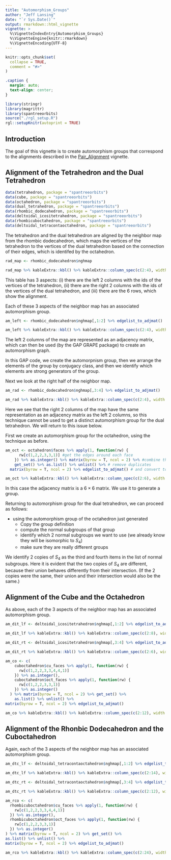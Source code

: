 ```yaml
---
title: "Automorphism_Groups"
author: "Jeff Lansing"
date: "`r Sys.Date()`"
output: rmarkdown::html_vignette
vignette: >
  %\VignetteIndexEntry{Automorphism_Groups}
  %\VignetteEngine{knitr::rmarkdown}
  %\VignetteEncoding{UTF-8}
---
```


```r
knitr::opts_chunk$set(
  collapse = TRUE,
  comment = "#>"
)
```

```css
.caption {
  margin: auto;
  text-align: center;
}
```
```r
library(stringr)
library(magrittr)
library(spantreeorbits)
source("./rgl_setup.R")
rgl::setupKnitr(autoprint = TRUE)
```

```{=html}
<script type="text/javascript" id="MathJax-script" async
  src="https://cdn.jsdelivr.net/npm/mathjax@3/es5/tex-mml-chtml.js">
</script>
```

## Introduction

The goal of this vignette is to create automorphism groups that correspond to the alignments described in the [Pair_Alignment](Pair_Alignment.html) vignette.

## Alignment of the Tetrahedron and the Dual Tetrahedron

```r
data(tetrahedron, package = "spantreeorbits")
data(cube, package = "spantreeorbits")
data(octahedron, package = "spantreeorbits")
data(dual_tetrahedron, package = "spantreeorbits")
data(rhombic_dodecahedron, package = "spantreeorbits")
data(deltoidal_icositetrahedron, package = "spantreeorbits")
data(rhombicuboctahedron, package = "spantreeorbits")
data(deltoidal_tetracontaoctahedron, package = "spantreeorbits")
```

The tetrahedron and the dual tetrahedron are aligned by the neighbor map from the rhombic dodecahedron, which maps the vertices of the tetrahedron to the vertices of the dual tetrahedron based on the connection of their edges,  which is identifed by the octahedron.

```r
rad_map <- rhombic_dodecahedron$nghmap
```
```r
rad_map %>% kableExtra::kbl() %>% kableExtra::column_spec(c(2:4), width = "1.5em")
```

This table has 3 aspects: (i) there are the left 2 columns with the ids of the vertices of the tetrahedron, (ii) there are the right 2 columns with the ids of the vertices of the dual tetrahedron, and (iii) there are the 6 rows, which show the alignment.

Each of these 3 aspects of the neighbor map has an associated automorphism group.


```r
am_left <- rhombic_dodecahedron$nghmap[,1:2] %>% edgelist_to_adjmat()
```
```r
am_left %>% kableExtra::kbl() %>% kableExtra::column_spec(c(2:4), width = "1.5em")
```

The left 2 columns of the map are represented as an adjacency matrix, which can then be used (by the GAP GRAPE package) to create an automorphism graph.

```{=html}
<div>
<script src="https://sagecell.sagemath.org/static/embedded_sagecell.js" data-external="1"></script>
<div id="cell2">
<script type="text/x-sage">
A := [[0,1,1,1],[1,0,1,1],[1,1,0,1],[1,1,1,0]];;
gamma := Graph( Group(()), [1..4], OnPoints, function(x,y) return A[x][y]=1;; end, true );;
lag := AutGroupGraph( gamma );
Display(StructureDescription(lag));
sg :=StrongGeneratorsStabChain(StabChain(lag));
oh := Group(sg);;
Display(oh);
aa := ConjugacyClasses(oh);;
els := [];;
for a in aa do
for x in a do
Add(els, x);
od; od;
for i in [1..Length(sg)] do Print(Position(els, sg[i]), " "); od;
</script>
</div>
<script>
sagecell.makeSagecell({
inputLocation: '#cell2',
languages: ['gap'],
//Focus the editor
callback: function() {$('#cell2').find(".CodeMirror").get(0).CodeMirror.focus();}
});
</script>
</div>
```
In this GAP code, we create the automorpnism group, then we arrange the elements of the group by conjugacy class, and then we identify which elements are strong generators of the group.

Next we look at the right half of the neighbor map.

```r
am_rad <- rhombic_dodecahedron$nghmap[,3:4] %>% edgelist_to_adjmat()
```
```r
am_rad %>% kableExtra::kbl() %>% kableExtra::column_spec(c(2:4), width = "1.5em")
```
Here we see that the right 2 columns of the map have the same representation as an adjacency matrix as the left 2 columns, so this technique cannot be used to get a distinct automorphism group for the dual tetrahedron. We will return to this issue below.

First we create an automorphism group for the octahedron, using the technique as before.

```r
am_oct <- octahedron$faces %>% apply(1, function(rw) {
      rw[c(1,2,2,3,3,1)] #get the edges around each face
    }) %>% as.integer() %>% matrix(byrow = T, ncol = 2) %>% #combine them in a matrix
    get_set() %>% as.list() %>% unlist() %>% # remove duplicates
  matrix(byrow = T, ncol = 2) %>% edgelist_to_adjmat() # and convert to an adjacency matrix

```
```r
am_oct %>% kableExtra::kbl() %>% kableExtra::column_spec(c(2:6), width = "1.5em")
```

In this case the adjacency matrix is a $6 \times 6$ matrix. We use it to generate a group.

```{=html}
<div>
<script src="https://sagecell.sagemath.org/static/embedded_sagecell.js" data-external="1"></script>
<div id="cell4">
<script type="text/x-sage">
A := [[0,1,1,1,1,0],[1,0,1,0,1,1],[1,1,0,1,0,1],[1,0,1,0,1,1],[1,1,0,1,0,1],[0,1,1,1,1,0]];;
gamma := Graph( Group(()), [1..6], OnPoints, function(x,y) return A[x][y]=1;; end, true );;
ag := AutGroupGraph( gamma );
Display(StructureDescription(ag));
sg :=StrongGeneratorsStabChain(StabChain(ag));
oh := Group(sg);;
Display(oh);
aa := ConjugacyClasses(oh);;
els := [];;
for a in aa do
for x in a do
Add(els, x);
od; od;
for i in [1..Length(sg)] do Print(Position(els, sg[i]), " "); od;
</script>
</div>
<script>
sagecell.makeSagecell({
inputLocation: '#cell4',
languages: ['gap'],
//Focus the editor
callback: function() {$('#cell4').find(".CodeMirror").get(0).CodeMirror.focus();}
});
</script>
</div>
```

Returning to automorphism group for the dual tetrahedron, we can proceed as follows:

* using the automorphism group of the octahedron just generated
  + Copy the group definition
  + compute the normal subgroups of that group
  + identify which 2 normal subgroups we want to use (we already know they will be isomorphic to $S_4$)
  + make sure they are really different groups
  
```{=html}
<div>
<script src="https://sagecell.sagemath.org/static/embedded_sagecell.js" data-external="1"></script>
<div id="cell3">
<script type="text/x-sage">
pr:=Group( [ (3,5), (2,3)(4,5), (1,2)(4,6) ] );;
nsg:=NormalSubgroups(pr);;
Display(List(nsg,StructureDescription));
u34:=Group(Union(Elements(nsg[3]), Elements(nsg[4])));;
i34:=Group(Intersection(Elements(nsg[3]), Elements(nsg[4])));;
Print(StructureDescription(u34), ", ", StructureDescription(i34));
</script>
</div>
<script>
sagecell.makeSagecell({
inputLocation: '#cell3',
languages: ['gap'],
//Focus the editor
callback: function() {$('#cell3').find(".CodeMirror").get(0).CodeMirror.focus();}
});
</script>
</div>
```

We identify 2 copies of $S_4$ as the third and fourth items in the list of normal subgroups. Here it is evident that the two copies of $S_4$ are different, because their union behaves differently from their intersection. (If the 2 copies were the same, their union and their intersection would also be the same.)

## Alignment of the Cube and the Octahedron

As above, each of the 3 aspects of the neighbor map has an associated automorphism group.


```r
am_dit_lf <- deltoidal_icositetrahedron$nghmap[,1:2] %>% edgelist_to_adjmat()
```

```r
am_dit_lf %>% kableExtra::kbl() %>% kableExtra::column_spec(c(2:8), width = "1.5em")
```

```{=html}
<div>
<script src="https://sagecell.sagemath.org/static/embedded_sagecell.js" data-external="1"></script>
<div id="cell5">
<script type="text/x-sage">
A := [[0,1,0,1,0,1,0,0],[1,0,1,0,0,0,1,0],[0,1,0,1,0,0,0,1],[1,0,1,0,1,0,0,0],[0,0,0,1,0,1,0,1],[1,0,0,0,1,0,1,0],[0,1,0,0,0,1,0,1],[0,0,1,0,1,0,1,0]];;
gamma := Graph( Group(()), [1..8], OnPoints, function(x,y) return A[x][y]=1;; end, true );;
lag := AutGroupGraph( gamma );
Display(StructureDescription(lag));
sg :=StrongGeneratorsStabChain(StabChain(lag));
oh := Group(sg);;
Display(oh);
aa := ConjugacyClasses(oh);;
els := [];;
for a in aa do
for x in a do
Add(els, x);
od; od;
for i in [1..Length(sg)] do Print(Position(els, sg[i]), " "); od;
</script>
</div>
<script>
sagecell.makeSagecell({
inputLocation: '#cell5',
languages: ['gap'],
//Focus the editor
callback: function() {$('#cell5').find(".CodeMirror").get(0).CodeMirror.focus();}
});
</script>
</div>
```

```r
am_dit_rt <- deltoidal_icositetrahedron$nghmap[,3:4] %>% edgelist_to_adjmat()
```

```r
am_dit_rt %>% kableExtra::kbl() %>% kableExtra::column_spec(c(2:6), width = "1.5em")
```

```{=html}
<div>
<script src="https://sagecell.sagemath.org/static/embedded_sagecell.js" data-external="1"></script>
<div id="cell6">
<script type="text/x-sage">
A := [[0,1,1,1,1,0],[1,0,1,0,1,1],[1,1,0,1,0,1],[1,0,1,0,1,1],[1,1,0,1,0,1],[0,1,1,1,1,0]];;
gamma := Graph( Group(()), [1..6], OnPoints, function(x,y) return A[x][y]=1;; end, true );;
rag := AutGroupGraph( gamma );
Display(StructureDescription(rag));
sg :=StrongGeneratorsStabChain(StabChain(rag));
oh := Group(sg);;
Display(oh);
aa := ConjugacyClasses(oh);;
els := [];;
for a in aa do
for x in a do
Add(els, x);
od; od;
for i in [1..Length(sg)] do Print(Position(els, sg[i]), " "); od;
</script>
</div>
<script>
sagecell.makeSagecell({
inputLocation: '#cell6',
languages: ['gap'],
//Focus the editor
callback: function() {$('#cell6').find(".CodeMirror").get(0).CodeMirror.focus();}
});
</script>
</div>
```

```r
am_co <- c(
    cuboctahedron$cu_faces %>% apply(1, function(rw) {
      rw[c(1,2,2,3,3,4,4,1)]
    }) %>% as.integer(),
    cuboctahedron$oct_faces %>% apply(1, function(rw) {
      rw[c(1,2,2,3,3,1)]
    }) %>% as.integer()
  ) %>% matrix(byrow = T, ncol = 2) %>% get_set() %>% 
    as.list() %>% unlist() %>% 
matrix(byrow = T, ncol = 2) %>% edgelist_to_adjmat()

```

```r
am_co %>% kableExtra::kbl() %>% kableExtra::column_spec(c(2:12), width = "1.5em")
```

```{=html}
<div>
<script src="https://sagecell.sagemath.org/static/embedded_sagecell.js" data-external="1"></script>
<div id="cell7">
<script type="text/x-sage">
A := [[0,1,1,0,0,0,0,0,1,0,1,0],[1,0,0,1,1,0,0,0,0,0,1,0],[1,0,0,1,0,0,1,0,1,0,0,0],[0,1,1,0,1,0,1,0,0,0,0,0],[0,1,0,1,0,1,0,0,0,0,0,1],[0,0,0,0,1,0,1,1,0,0,0,1],[0,0,1,1,0,1,0,1,0,0,0,0],[0,0,0,0,0,1,1,0,1,1,0,0],[1,0,1,0,0,0,0,1,0,1,0,0],[0,0,0,0,0,0,0,1,1,0,1,1],[1,1,0,0,0,0,0,0,0,1,0,1],[0,0,0,0,1,1,0,0,0,1,1,0]];;
gamma := Graph( Group(()), [1..12], OnPoints, function(x,y) return A[x][y]=1;; end, true );;
ag := AutGroupGraph( gamma );
Display(StructureDescription(ag));
sg :=StrongGeneratorsStabChain(StabChain(ag));
oh := Group(sg);;
Display(oh);
aa := ConjugacyClasses(oh);;
els := [];;
for a in aa do
for x in a do
Add(els, x);
od; od;
for i in [1..Length(sg)] do Print(Position(els, sg[i]), " "); od;
</script>
</div>
<script>
sagecell.makeSagecell({
inputLocation: '#cell7',
languages: ['gap'],
//Focus the editor
callback: function() {$('#cell7').find(".CodeMirror").get(0).CodeMirror.focus();}
});
</script>
</div>
```

## Alignment of the Rhonbic Dodecahedron and the Cuboctahedron

Again, each of the 3 aspects of the neighbor map has an associated automorphism group.


```r
am_dtc_lf <- deltoidal_tetracontaoctahedron$nghmap[,1:2] %>% edgelist_to_adjmat()
```

```r
am_dtc_lf %>% kableExtra::kbl() %>% kableExtra::column_spec(c(2:14), width = "1.5em")
```

```{=html}
<div>
<script src="https://sagecell.sagemath.org/static/embedded_sagecell.js" data-external="1"></script>
<div id="cell8">
<script type="text/x-sage">
A := [[0,0,0,0,0,0,1,0,0,1,0,1,1,0],[0,0,0,0,0,0,1,1,0,0,1,0,1,0],[0,0,0,0,0,0,1,0,1,0,1,1,0,0],[0,0,0,0,0,0,0,0,1,1,0,1,0,1],[0,0,0,0,0,0,0,1,0,1,0,0,1,1],[0,0,0,0,0,0,0,1,1,0,1,0,0,1],[1,1,1,0,0,0,0,0,0,0,0,0,0,0],[0,1,0,0,1,1,0,0,0,0,0,0,0,0],[0,0,1,1,0,1,0,0,0,0,0,0,0,0],[1,0,0,1,1,0,0,0,0,0,0,0,0,0],[0,1,1,0,0,1,0,0,0,0,0,0,0,0],[1,0,1,1,0,0,0,0,0,0,0,0,0,0],[1,1,0,0,1,0,0,0,0,0,0,0,0,0],[0,0,0,1,1,1,0,0,0,0,0,0,0,0]];;
gamma := Graph( Group(()), [1..14], OnPoints, function(x,y) return A[x][y]=1;; end, true );;
lag := AutGroupGraph( gamma );
Display(StructureDescription(lag));
sg :=StrongGeneratorsStabChain(StabChain(lag));
oh := Group(sg);;
Display(oh);
aa := ConjugacyClasses(oh);;
els := [];;
for a in aa do
for x in a do
Add(els, x);
od; od;
for i in [1..Length(sg)] do Print(Position(els, sg[i]), " "); od;
</script>
</div>
<script>
sagecell.makeSagecell({
inputLocation: '#cell8',
languages: ['gap'],
//Focus the editor
callback: function() {$('#cell8').find(".CodeMirror").get(0).CodeMirror.focus();}
});
</script>
</div>
```

```r
am_dtc_rt <- deltoidal_tetracontaoctahedron$nghmap[,3:4] %>% edgelist_to_adjmat()
```

```r
am_dtc_rt %>% kableExtra::kbl() %>% kableExtra::column_spec(c(2:12), width = "1.5em")
```

```{=html}
<div>
<script src="https://sagecell.sagemath.org/static/embedded_sagecell.js" data-external="1"></script>
<div id="cell9">
<script type="text/x-sage">
A := [[0,1,1,0,0,0,0,0,1,0,1,0],[1,0,0,1,1,0,0,0,0,0,1,0],[1,0,0,1,0,0,1,0,1,0,0,0],[0,1,1,0,1,0,1,0,0,0,0,0],[0,1,0,1,0,1,0,0,0,0,0,1],[0,0,0,0,1,0,1,1,0,0,0,1],[0,0,1,1,0,1,0,1,0,0,0,0],[0,0,0,0,0,1,1,0,1,1,0,0],[1,0,1,0,0,0,0,1,0,1,0,0],[0,0,0,0,0,0,0,1,1,0,1,1],[1,1,0,0,0,0,0,0,0,1,0,1],[0,0,0,0,1,1,0,0,0,1,1,0]];;
gamma := Graph( Group(()), [1..12], OnPoints, function(x,y) return A[x][y]=1;; end, true );;
rag := AutGroupGraph( gamma );
Display(StructureDescription(rag));
sg :=StrongGeneratorsStabChain(StabChain(rag));
oh := Group(sg);;
Display(oh);
aa := ConjugacyClasses(oh);;
els := [];;
for a in aa do
for x in a do
Add(els, x);
od; od;
for i in [1..Length(sg)] do Print(Position(els, sg[i]), " "); od;
</script>
</div>
<script>
sagecell.makeSagecell({
inputLocation: '#cell9',
languages: ['gap'],
//Focus the editor
callback: function() {$('#cell9').find(".CodeMirror").get(0).CodeMirror.focus();}
});
</script>
</div>
```

```r
am_rco <- c(
  rhombicuboctahedron$cu_faces %>% apply(1, function(rw) {
    rw[c(1,2,2,3,3,4,4,1)]
  }) %>% as.integer(),
  rhombicuboctahedron$oct_faces %>% apply(1, function(rw) {
    rw[c(1,2,2,3,3,1)]
  }) %>% as.integer()
) %>% matrix(byrow = T, ncol = 2) %>% get_set() %>%
as.list() %>% unlist() %>%
matrix(byrow = T, ncol = 2) %>% edgelist_to_adjmat()

```

```r
am_rco %>% kableExtra::kbl() %>% kableExtra::column_spec(c(2:24), width = "1.5em")
```

```{=html}
<div>
<script src="https://sagecell.sagemath.org/static/embedded_sagecell.js" data-external="1"></script>
<div id="cell10">
<script type="text/x-sage">
A := [[0,1,1,0,0,0,1,0,0,0,0,0,0,0,0,0,0,0,0,0,0,1,0,0],[1,0,0,1,1,0,0,0,0,1,0,0,0,0,0,0,0,0,0,0,0,0,0,0],[1,0,0,0,0,0,0,0,0,0,0,0,0,0,0,0,0,1,1,0,0,1,0,0],[0,1,0,0,0,0,0,0,0,1,0,1,0,0,0,0,0,0,0,0,0,1,0,0],[0,1,0,0,0,1,1,0,0,0,0,0,0,0,1,0,0,0,0,0,0,0,0,0],[0,0,0,0,1,0,0,0,1,1,0,0,0,0,1,0,0,0,0,0,0,0,0,0],[1,0,0,0,1,0,0,1,0,0,0,0,0,0,0,0,0,0,1,0,0,0,0,0],[0,0,0,0,0,0,1,0,0,0,0,0,0,1,1,0,0,0,1,0,0,0,0,0],[0,0,0,0,0,1,0,0,0,0,1,0,1,0,0,1,0,0,0,0,0,0,0,0],[0,1,0,1,0,1,0,0,0,0,1,0,0,0,0,0,0,0,0,0,0,0,0,0],[0,0,0,0,0,0,0,0,1,1,0,1,0,0,0,0,0,0,0,0,0,0,0,1],[0,0,0,1,0,0,0,0,0,0,1,0,0,0,0,0,0,0,0,0,0,0,1,1],[0,0,0,0,0,0,0,0,1,0,0,0,0,0,0,1,1,0,0,0,0,0,0,1],[0,0,0,0,0,0,0,1,0,0,0,0,0,0,0,1,1,0,0,1,0,0,0,0],[0,0,0,0,1,1,0,1,0,0,0,0,0,0,0,1,0,0,0,0,0,0,0,0],[0,0,0,0,0,0,0,0,1,0,0,0,1,1,1,0,0,0,0,0,0,0,0,0],[0,0,0,0,0,0,0,0,0,0,0,0,1,1,0,0,0,0,0,1,1,0,0,0],[0,0,1,0,0,0,0,0,0,0,0,0,0,0,0,0,0,0,0,1,1,0,1,0],[0,0,1,0,0,0,1,1,0,0,0,0,0,0,0,0,0,0,0,1,0,0,0,0],[0,0,0,0,0,0,0,0,0,0,0,0,0,1,0,0,1,1,1,0,0,0,0,0],[0,0,0,0,0,0,0,0,0,0,0,0,0,0,0,0,1,1,0,0,0,0,1,1],[1,0,1,1,0,0,0,0,0,0,0,0,0,0,0,0,0,0,0,0,0,0,1,0],[0,0,0,0,0,0,0,0,0,0,0,1,0,0,0,0,0,1,0,0,1,1,0,0],[0,0,0,0,0,0,0,0,0,0,1,1,1,0,0,0,0,0,0,0,1,0,0,0]];;
gamma := Graph( Group(()), [1..24], OnPoints, function(x,y) return A[x][y]=1;; end, true );;
ag := AutGroupGraph( gamma );
Display(StructureDescription(ag));
sg :=StrongGeneratorsStabChain(StabChain(ag));
oh := Group(sg);;
Display(oh);
aa := ConjugacyClasses(oh);;
els := [];;
for a in aa do
for x in a do
Add(els, x);
od; od;
for i in [1..Length(sg)] do Print(Position(els, sg[i]), " "); od;
</script>
</div>
<script>
sagecell.makeSagecell({
inputLocation: '#cell10',
languages: ['gap'],
//Focus the editor
callback: function() {$('#cell10').find(".CodeMirror").get(0).CodeMirror.focus();}
});
</script>
</div>
```
